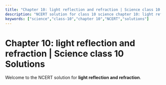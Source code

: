 ```yaml
---
title: "Chapter 10: light reflection and refraction | Science class 10 Solutions"
description: "NCERT solution for class 10 science chapter 10: light reflection and refraction."
keywords: ["science","class-10","chapter 10","NCERT","solutions"]
---
```


# Chapter 10: light reflection and refraction | Science class 10 Solutions

Welcome to the NCERT solution for **light reflection and refraction**.
